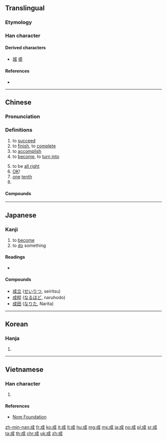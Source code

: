 {{also|戉}}
==Translingual==
{{stroke order|type=animate}}

===Etymology===
{{Han compound|戊|丁|c1=s|c2=p|ls=psc}}

===Han character===
{{Han char|rn=62|rad=戈|as=03|sn=6|four=53200|canj=IHS|ids=⿵戊𠃌}}

====Derived characters====
* [[城]] [[盛]]

====References====
* {{Han ref|kx=0411.110|dkj=11542|dj=0752.170|hdz=21399.010|uh=6210|ud=25104|bh=A6A8|bd=42664}}

----

==Chinese==
{{zh-forms}}

===Pronunciation===
{{zh-pron
|m=chéng
|ma=zh-chéng.ogg
|c=cing4,seng4,sing4
|h=pfs=sàng,sṳ̀n
|mn=chhiâⁿ/chiâⁿ/sêng/siâⁿ
|w=3zen
|mc=y
|oc=y
|cat=a,n,pn
}}

===Definitions===
{{zh-hanzi}}

# to [[succeed]]
# to [[finish]], to [[complete]]
# to [[accomplish]]
# to [[become]], to [[turn into]]
#: {{zh-usex|即食麵 係 將 麵 壓 '''成''' 一塊。|Instant noodles are noodles compressed '''into''' a slab.|C|ref='''2010''', ''Cantonese Wikipedia'', [[w:zh-yue:即食麪|即食麪]]}}
# to be [[all right]]
# [[OK]]!
# [[one]] [[tenth]]
# {{surname|lang=zh}}

====Compounds====
{{der5
|{{zh-l|成案}}
|{{zh-l|成百}}
|{{zh-l|成敗}}
|{{zh-l|成幫結夥}}
|{{zh-l|成倍}}
|{{zh-l|成本}}
|{{zh-l|成本會計}}
|{{zh-l|成才}}
|{{zh-l|成材}}
|{{zh-l|成材林}}
|{{zh-l|成蟲}}
|{{zh-l|成典}}
|{{zh-l|成丁}}
|{{zh-l|成堆}}
|{{zh-l|成對}}
|{{zh-l|成法}}
|{{zh-l|成方}}
|{{zh-l|成方兒}}
|{{zh-l|成分}}
|{{zh-l|成份}}
|{{zh-l|成風}}
|{{zh-l|成個兒}}
|{{zh-l|成功}}
|{{zh-l|成規}}
|{{zh-l|成果}}
|{{zh-l|成行}}
|{{zh-l|成婚}}
|{{zh-l|成活}}
|{{zh-l|成績}}
|{{zh-l|成家}}
|{{zh-l|成家立業}}
|{{zh-l|成見}}
|{{zh-l|成交}}
|{{zh-l|成就}}
|{{zh-l|成立}}
|{{zh-l|成例}}
|{{zh-l|成殮}}
|{{zh-l|成林}}
|{{zh-l|成龍配套}}
|{{zh-l|成眠}}
|{{zh-l|成名}}
|{{zh-l|成名成家}}
|{{zh-l|成命}}
|{{zh-l|成年}}
|{{zh-l|成年累月}}
|{{zh-l|成批}}
|{{zh-l|成癖}}
|{{zh-l|成品}}
|{{zh-l|成品糧}}
|{{zh-l|成氣候}}
|{{zh-l|成器}}
|{{zh-l|成千上萬}}
|{{zh-l|成親}}
|{{zh-l|成全}}
|{{zh-l|成群}}
|{{zh-l|成人}}
|{{zh-l|成人教育}}
|{{zh-l|成人之美}}
|{{zh-l|成仁}}
|{{zh-l|成色}}
|{{zh-l|成式}}
|{{zh-l|成事}}
|{{zh-l|成事不足，敗事有餘}}
|{{zh-l|成書}}
|{{zh-l|成熟}}
|{{zh-l|成數}}
|{{zh-l|成雙}}
|{{zh-l|成說}}
|{{zh-l|成訟}}
|{{zh-l|成算}}
|{{zh-l|成套}}
|{{zh-l|成天}}
|{{zh-l|成為}}
|{{zh-l|成文}}
|{{zh-l|成文法}}
|{{zh-l|成問題}}
|{{zh-l|成想}}
|{{zh-l|成效}}
|{{zh-l|成心}}
|{{zh-l|成行}}
|{{zh-l|成形}}
|{{zh-l|成型}}
|{{zh-l|成性}}
|{{zh-l|成宿}}
|{{zh-l|成藥}}
|{{zh-l|成也蕭何，敗也蕭何}}
|{{zh-l|成夜}}
|{{zh-l|成衣}}
|{{zh-l|成議}}
|{{zh-l|成因}}
|{{zh-l|成陰}}
|{{zh-l|成癮}}
|{{zh-l|成語}}
|{{zh-l|成員}}
|{{zh-l|成約}}
|{{zh-l|成災}}
|{{zh-l|成章}}
|{{zh-l|成則為王，敗則為賊}}
|{{zh-l|成長}}
|{{zh-l|成竹在胸}}
|{{zh-l|成總兒}}
}}

{{zh-cat|Beginning}}

----

==Japanese==

===Kanji===
{{ja-kanji|grade=4|rs=戈03}}

# to [[become]]
# to [[do]] something

====Readings====
* {{ja-readings
|goon=[[じょう]] (jō)
|kanon=[[せい]] (sei)
|kun=[[なす]] ([[成す]], nasu), [[なる]] ([[成る]], naru)
|nanori=[[あき]] (aki), [[あきら]] (akira), [[しげ]] (shige), [[そん]] (son), [[たえ]] (tae), [[なお]] (nao), [[なり]] (nari), [[なる]] (naru), [[のり]] (nori), [[ひら]] (hira), [[まさ]] (masa), [[よし]] (yoshi), [[り]] (ri)
}}

====Compounds====
{{der-top|Compounds}}
* [[成立]] ([[せいりつ]], seiritsu)
* [[成程]] ([[なるほど]], naruhodo)
* [[成田]] ([[なりた]], Narita)
{{der-bottom}}

----

==Korean==

===Hanja===
{{ko-hanja|hangeul=[[성]]|eumhun=|mr=sŏng|y=seng}}

# {{defn|lang=ko|sort=戈03}}

----

==Vietnamese==

===Han character===
{{vi-hantu|[[thành]], [[thình]]|rs=戈03}}

# {{defn|lang=vi|sort=戈03}}

====References====
* [http://nomfoundation.org/common/nom_details.php?codepoint=6210&img=1 Nom Foundation]

[[zh-min-nan:成]]
[[fr:成]]
[[ko:成]]
[[it:成]]
[[lt:成]]
[[hu:成]]
[[mg:成]]
[[ms:成]]
[[ja:成]]
[[no:成]]
[[pl:成]]
[[sr:成]]
[[ta:成]]
[[th:成]]
[[chr:成]]
[[uk:成]]
[[zh:成]]
